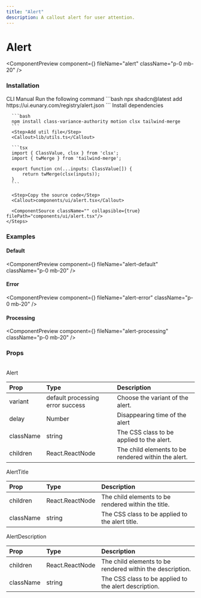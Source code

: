 ```yaml
---
title: "Alert"
description: A callout alert for user attention.
---
```


# Alert

<ComponentPreview component={<AlertDemo />} fileName="alert" className="p-0 mb-20" />

### Installation

<Tabs defaultValue="manual">
  <TabsList>
    <TabsTrigger value="cli">CLI</TabsTrigger>
    <TabsTrigger value="manual">Manual</TabsTrigger>
  </TabsList>

  <TabsContent value="cli">
    <Steps>
      <Step>Run the following command</Step>
      ```bash
      npx shadcn@latest add https://ui.eunary.com/registry/alert.json
      ```
    </Steps>
  </TabsContent>

  <TabsContent value="manual">
    <Steps>
      <Step>Install dependencies</Step>

      ```bash
      npm install class-variance-authority motion clsx tailwind-merge
      ```
      <Step>Add util file</Step>
      <Callout>lib/utils.ts</Callout>

      ```tsx
      import { ClassValue, clsx } from 'clsx';
      import { twMerge } from 'tailwind-merge';

      export function cn(...inputs: ClassValue[]) {
          return twMerge(clsx(inputs));
      }
      ```

      <Step>Copy the source code</Step>
      <Callout>components/ui/alert.tsx</Callout>
     
      <ComponentSource className="" collapsible={true} filePath="components/ui/alert.tsx"/>
    </Steps>
  </TabsContent>
</Tabs>

### Examples

#### Default

<ComponentPreview component={<AlertDefaultDemo />} fileName="alert-default" className="p-0 mb-20" />

#### Error

<ComponentPreview component={<AlertErrorDemo />} fileName="alert-error" className="p-0 mb-20" />

#### Processing

<ComponentPreview component={<AlertProcessDemo />} fileName="alert-processing" className="p-0 mb-20" />

### Props

<br/>
<Callout>Alert</Callout>

| Prop                | Type                     | Description                                        |
| :------------------ | :----------------------- | :------------------------------------------------- |
| <Callout>variant</Callout>           | <Callout>default</Callout> <Callout>processing</Callout> <Callout>error</Callout> <Callout>success</Callout>| Choose the variant of the alert.|
| <Callout>delay</Callout>             | <Callout>Number</Callout>                   | Disappearing time of the alert                     |
| <Callout>className</Callout>         | <Callout>string</Callout>                   | The CSS class to be applied to the alert.          |
| <Callout>children</Callout>          | <Callout>React.ReactNode</Callout>          | The child elements to be rendered within the alert.|



<Callout>AlertTitle</Callout>

| Prop                | Type                     | Description                                        |
| :------------------ | :----------------------- | :------------------------------------------------- |
| <Callout>children</Callout>          | <Callout>React.ReactNode</Callout>          | The child elements to be rendered within the title.|
| <Callout>className</Callout>         | <Callout>string</Callout>                   | The CSS class to be applied to the alert title.    |


<Callout>AlertDescription</Callout>

| Prop                | Type                     | Description                                        |
| :------------------ | :----------------------- | :------------------------------------------------- |
| <Callout>children</Callout>          | <Callout>React.ReactNode</Callout>          | The child elements to be rendered within the description.|
| <Callout>className</Callout>         | <Callout>string</Callout>                   | The CSS class to be applied to the alert description.|




<ExploreComponents currentComponent="alert" />